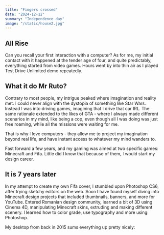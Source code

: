 ```yaml
---
title: "Fingers crossed"
date: "2024-12-12"
summary: "Independence day"
image: "/static/house2.jpg"
---
```


## All Rise

Can you recall your first interaction with a computer? As for me, my initial contact with it happened at the tender age of four, and quite predictably, everything started from video games. Hours went by into thin air as I played Test Drive Unlimited demo repeatedly.

## What it do Mr Ruto?

Contrary to most people, my intrigue peaked where imagination and reality met. I could never align with the dystopia of something like Star Wars. Instead I was into driving games, imagining that I drive that car IRL. The same rationale extended to the likes of GTA - where I always made different scenarios in my mind, like being a cop, even though all I was doing was just free roaming, while all the missions were waiting for me.

That is why I love computers - they allow me to project my imagination beyond real life, and have instant access to whatever my mind wanders to.

Fast forward a few years, and my gaming was aimed at two specific games: Minecraft and Fifa. Little did I know that because of them, I would start my design career.

## It is 7 years later

In my attempt to create my own Fifa cover, I stumbled upon Photoshop CS6, after trying sketchy editors on the web. Soon I have found myself diving into Minecraft design projects that included thumbnails, banners, and more for YouTube. Entered Romanian design community, learned a bit of 3D using Cinema 4D, manipulating Minecraft skins, extruding and making different scenery. I learned how to color grade, use typography and more using Photoshop.

My desktop from back in 2015 sums everything up pretty nicely:
